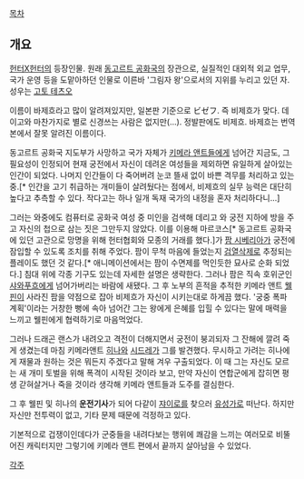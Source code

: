 [[목차]]
== 개요 ==
[[헌터X헌터]]의 등장인물. 원래 [[동고르트 공화국]]의 장관으로, 실질적인 대외적 외교 업무, 국가 운영 등을 도맡아하던 인물로 이른바 '그림자 왕'으로서의 지위를 누리고 있던 자. 성우는 [[고토 테츠오]]

이름이 바제흐라고 많이 알려져있지만, 일본판 기준으로 ビゼフ. 즉 비제흐가 맞다. 데이고와 마찬가지로 별로 신경쓰는 사람은 없지만(...). 정발판에도 비제흐. 바제흐는 번역본에서 잘못 알려진 이름이다.

동고르트 공화국 지도부가 사망하고 국가 자체가 [[키메라 앤트]]들에게 넘어간 지금도, 그 필요성이 인정되어 현재 궁전에서 자신이 데려온 여성들을 제외하면 유일하게 살아있는 인간이 되었다. 나머지 인간들이 다 죽어버려 눈코 뜰새 없이 바쁜 격무를 처리하고 있는 중.[* 인간을 고기 취급하는 개미들이 살려뒀다는 점에서, 비제흐의 실무 능력은 대단히 높다고 추측할 수 있다. 작다고는 하나 일개 독재 국가의 내정을 혼자 처리하다니...]

그러는 와중에도 컴퓨터로 공화국 여성 중 미인을 검색해 데리고 와 궁전 지하에 방을 주고 자신의 첩으로 삼는 짓은 그만두지 않았다. 이를 이용해 마르코스[* 동고르트 공화국에 있던 고관으로 망명을 위해 헌터협회와 모종의 거래를 했다.]가 [[팜 시베리아]]가 궁전에 잠입할 수 있도록 조치를 취해 주었다. 팜이 무척 마음에 들었는지 [[검열삭제]]로 추정되는 플레이도 했던 것 같다.[* 애니메이션에서는 팜이 수면제를 먹인듯한 묘사로 순화 되었다.] 침대 위에 각종 기구도 있는데 자세한 설명은 생략한다. 그러나 팜은 직속 호위군인 [[샤와푸흐]]에게 넘어가버리는 바람에 새됐다. 그 후 노부의 흔적을 추적한 키메라 앤트 [[웰핀]]이 사라진 팜을 약점으로 잡아 비제흐가 자신이 시키는대로 하게끔 했다. '궁중 폭파 계획'이라는 거창한 뻥에 속아 넘어간 그는 왕에게 은혜를 입힐 수 있다는 말에 매력을 느끼고 웰핀에게 협력하기로 마음먹었다. 

그러나 드래곤 랜스가 내려오고 격전이 더해지면서 궁전이 붕괴되자 그 잔해에 깔려 죽게 생겼는데 마침 키메라앤트 [[히나(헌터×헌터)|히나]]와 [[시드레]]가 그를 발견했다. 무시하고 가려는 히나에게 재물과 원하는 것은 뭐든지 주겠다고 말해 겨우 구출되었다. 이 때 그는 자신도 모르는 새 개미 토벌을 위해 폭격이 시작된 것이라 보고, 만약 자신이 연합군에게 잡히면 평생 갇혀살거나 죽을 것이라 생각해 키메라 앤트들과 도주를 결심한다. 

그 후 웰핀 및 히나의 '''운전기사'''가 되어 다같이 [[쟈이로]]를 찾으러 [[유성가]]로 떠난다. 하지만 자신만 전투력이 없고, 기타 문제 때문에 걱정하고 있다.

기본적으로 겁쟁이인데다가 군중들을 내려다보는 행위에 쾌감을 느끼는 여러모로 비뚤어진 캐릭터지만 그렇기에 키메라 앤트 편에서 끝까지 살아남을 수 있었다.  

[[각주]]
